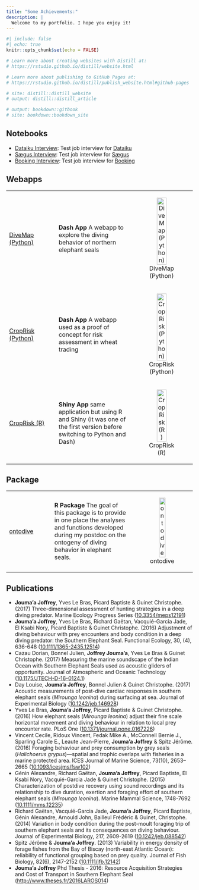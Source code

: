 ```yaml
---
title: "Some Achievements:"
description: |
  Welcome to my portfolio. I hope you enjoy it!
---
```


```r
#| include: false
#| echo: true
knitr::opts_chunk$set(echo = FALSE)

# Learn more about creating websites with Distill at:
# https://rstudio.github.io/distill/website.html

# Learn more about publishing to GitHub Pages at:
# https://rstudio.github.io/distill/publish_website.html#github-pages

# site: distill::distill_website
# output: distill::distill_article

# output: bookdown::gitbook
# site: bookdown::bookdown_site

```

## Notebooks

  - [Dataiku Interview](dataiku_jjoumaa.qmd): Test job interview for <a href="https://www.dataiku.com/" class="lowhighlight" target="_blank">Dataiku</a>
  - [Sægus Interview](saegus_jjoumaa.qmd): Test job interview for <a href="https://saegus.com/" target="_blank" class="lowhighlight">Sægus</a> 
  - [Booking Interview](booking_jjoumaa.qmd): Test job interview for <a href="https://www.booking.com/" target="_blank" class="lowhighlight">Booking</a> 
  
  
## Webapps

+:-----------------------------------------------------------------------------------------+:------------------------------------------------------------------------------------------------------------------------------------------+:---------------------------------------------------------------------------------------------------:+
|<a href="https://nestrack.duckdns.org" target="_blank">DiveMap (Python)</a>               | **Dash App**                                                                                                                              | ![DiveMap (Python)](./files/mapdive.png){width=60%}                                                 |
|                                                                                          | A webapp to explore the diving behavior of northern elephant seals                                                                        |                                                                                                     |
+------------------------------------------------------------------------------------------+-------------------------------------------------------------------------------------------------------------------------------------------+-----------------------------------------------------------------------------------------------------+
|<a href="https://dash-risk.onrender.com" target="_blank">CropRisk (Python)</a>            | **Dash App**                                                                                                                              | ![CropRisk (Python)](./files/dash.png){width=60%}                                                   |
|                                                                                          | A webapp used as a proof of concept for risk assessment in wheat trading                                                                  |                                                                                                     |
+------------------------------------------------------------------------------------------+-------------------------------------------------------------------------------------------------------------------------------------------+-----------------------------------------------------------------------------------------------------+
|<a href="https://joffreyjoumaa.shinyapps.io/shiny_risk/" target="_blank">CropRisk (R)</a> | **Shiny App**                                                                                                                             | ![CropRisk (R)](./files/shiny.png){width=60%}                                                       |
|                                                                                          | same application but using R and Shiny (it was one of the first version before switching to Python and Dash)                              |                                                                                                     |
+------------------------------------------------------------------------------------------+-------------------------------------------------------------------------------------------------------------------------------------------+-----------------------------------------------------------------------------------------------------+

## Package

+:--------------------------------------------------------------------------+:-----------------------------------------------------------------------------------------------------------------------------------------------+:--------------------------------------------------------:+
|<a href="https://sesjo.github.io/ontodive/" target="_blank">ontodive</a>   | **R Package**                                                                                                                                  | ![ontodive](./files/logo_ontodive.png){width=50%}        |
|                                                                           | The goal of this package is to provide in one place the analyses and functions developed during my postdoc on the ontogeny of diving behavior  |                                                          |
|                                                                           | in elephant seals.                                                                                                                             |                                                          |
+---------------------------------------------------------------------------+------------------------------------------------------------------------------------------------------------------------------------------------+----------------------------------------------------------+

## Publications

  - **Jouma’a Joffrey**, Yves Le Bras, Picard Baptiste & Guinet Christophe. (2017) Three-dimensional assessment of hunting strategies in a deep diving predator. Marine Ecology Progress Series (<a href="https://www.int-res.com/abstracts/meps/v573/p255-268/" class="lowhighlight" target="_blank">10.3354/meps12191</a>)
  - **Jouma’a Joffrey**, Yves Le Bras, Richard Gaëtan, Vacquié-Garcia Jade, El Ksabi Nory, Picard Baptiste & Guinet Christophe. (2016) Adjustment of diving behaviour with prey encounters and body condition in a deep diving predator: the Southern Elephant Seal. Functional Ecology, 30, (4), 636-648 (<a href="https://besjournals.onlinelibrary.wiley.com/doi/full/10.1111/1365-2435.12514" class="lowhighlight" target="_blank">10.1111/1365-2435.12514</a>)
  - Cazau Dorian, Bonnel Julien, **Joffrey Jouma’a**, Yves Le Bras & Guinet Christophe. (2017) Measuring the marine soundscape of the Indian Ocean with Southern Elephant Seals used as acoustic gliders of opportunity. Journal of Atmospheric and Oceanic Technology (<a href="https://journals.ametsoc.org/view/journals/atot/34/1/jtech-d-16-0124.1.xml" class="lowhighlight" target="_blank">10.1175/JTECH-D-16-0124.1</a>)
  - Day Louise, **Jouma’a Joffrey**, Bonnel Julien & Guinet Christophe. (2017) Acoustic measurements of post-dive cardiac responses in southern elephant seals (*Mirounga leonina*) during surfacing at sea. Journal of Experimental Biology (<a href="https://journals.biologists.com/jeb/article/220/9/1626/19618/Acoustic-measurements-of-post-dive-cardiac" class="lowhighlight" target="_blank">10.1242/jeb.146928</a>)
  - Yves Le Bras, **Jouma’a Joffrey**, Picard Baptiste & Guinet Christophe. (2016) How elephant seals (*Mirounga leonina*) adjust their fine scale horizontal movement and diving behaviour in relation to local prey encounter rate. PLoS One (<a href="https://journals.plos.org/plosone/article?id=10.1371/journal.pone.0167226" class="lowhighlight" target="_blank" >10.1371/journal.pone.0167226</a>)
  -  Vincent Cecile, Ridoux Vincent, Fedak Mike A., McConnell Bernie J., Sparling Carole E., Leaute Jean-Pierre, **Jouma’a Joffrey** & Spitz Jérôme. (2016) Foraging behaviour and prey consumption by grey seals (*Halichoerus grypus*)—spatial and trophic overlaps with fisheries in a marine protected area. ICES Journal of Marine Science, 73(10), 2653–2665 (<a href="https://academic.oup.com/icesjms/article/73/10/2653/2647099" class="lowhighlight" target="_blank" >10.1093/icesjms/fsw102</a>)
  - Génin Alexandre, Richard Gaëtan, **Jouma’a Joffrey**, Picard Baptiste, El Ksabi Nory, Vacquié-Garcia Jade & Guinet Christophe. (2015) Characterization of postdive recovery using sound recordings and its relationship to dive duration, exertion and foraging effort of southern elephant seals (*Mirounga leonina*). Marine Mammal Science, 1748-7692 (<a href="https://onlinelibrary.wiley.com/doi/10.1111/mms.12235" class="lowhighlight" target="_blank">10.1111/mms.12235</a>)
  - Richard Gaëtan, Vacquié-Garcia Jade, **Jouma’a Joffrey**, Picard Baptiste, Génin Alexandre, Arnould John, Bailleul Frédéric & Guinet, Christophe. (2014) Variation in body condition during the post-moult foraging trip of southern elephant seals and its consequences on diving behaviour. Journal of Experimental Biology, 217, 2609-2619 (<a href="https://journals.biologists.com/jeb/article/217/14/2609/12154/Variation-in-body-condition-during-the-post-moult/" class="lowhighlight" target="_blank">10.1242/jeb.088542</a>)
  - Spitz Jérôme & **Jouma'a Joffrey**. (2013) Variability in energy density of forage fishes from the Bay of Biscay (north-east Atlantic Ocean): reliability of functional grouping based on prey quality. Journal of Fish Biology, 82(6), 2147-2152 (<a href="https://mmru.ubc.ca/wp-content/pdfs/Spitz_JFishBiol_2013.pdf" class="lowhighlight" target="_blank">10.1111/jfb.12142</a>)
  - **Jouma'a Joffrey** Phd Thesis - 2016: Resource Acquisition Strategies and Cost of Transport in Southern Elephant Seal (<a href="http://www.theses.fr/2016LAROS014" class="lowhighlight" target="_blank">http://www.theses.fr/2016LAROS014</a>)
